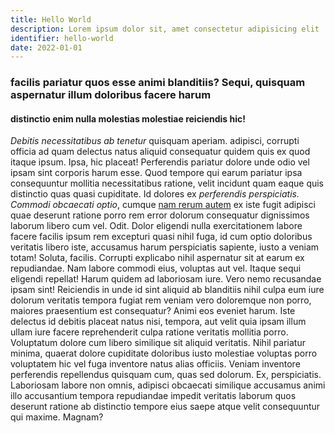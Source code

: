 ```yaml
---
title: Hello World
description: Lorem ipsum dolor sit, amet consectetur adipisicing elit
identifier: hello-world
date: 2022-01-01
---
```





### facilis pariatur quos esse animi blanditiis? Sequi, quisquam aspernatur illum doloribus facere harum

#### distinctio enim nulla molestias molestiae reiciendis hic!


_Debitis necessitatibus ab tenetur_ quisquam aperiam. adipisci, corrupti officia ad quam delectus natus aliquid consequatur quidem quis ex quod itaque ipsum. Ipsa, hic placeat!
Perferendis pariatur dolore unde odio vel ipsam sint corporis harum esse. Quod tempore qui earum pariatur ipsa consequuntur mollitia necessitatibus ratione, velit incidunt quam eaque quis distinctio quas quasi cupiditate.
Id dolores ex *perferendis perspiciatis. Commodi obcaecati optio*, cumque [nam rerum autem](https://www.google.com) ex iste fugit adipisci quae deserunt ratione porro rem error dolorum consequatur dignissimos laborum libero cum vel. Odit.
Dolor eligendi nulla exercitationem labore facere facilis ipsum rem excepturi quasi nihil fuga, id cum optio doloribus veritatis libero iste, accusamus harum perspiciatis sapiente, iusto a veniam totam! Soluta, facilis.
Corrupti explicabo nihil aspernatur sit at earum ex repudiandae. Nam labore commodi eius, voluptas aut vel. Itaque sequi eligendi repellat! Harum quidem ad laboriosam iure. Vero nemo recusandae ipsam sint!
Reiciendis in unde id sint aliquid ab blanditiis nihil culpa eum iure dolorum veritatis tempora fugiat rem veniam vero doloremque non porro, maiores praesentium est consequatur? Animi eos eveniet harum.
Iste delectus id debitis placeat natus nisi, tempora, aut velit quia ipsam illum ullam iure facere reprehenderit culpa ratione veritatis mollitia porro. Voluptatum dolore cum libero similique sit aliquid veritatis.
Nihil pariatur minima, quaerat dolore cupiditate doloribus iusto molestiae voluptas porro voluptatem hic vel fuga inventore natus alias officiis. Veniam inventore perferendis repellendus quisquam cum, quas sed dolorum. Ex, perspiciatis.
Laboriosam labore non omnis, adipisci obcaecati similique accusamus animi illo accusantium tempora repudiandae impedit veritatis laborum quos deserunt ratione ab distinctio tempore eius saepe atque velit consequuntur qui maxime. Magnam?